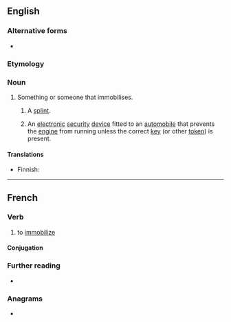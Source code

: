 ==English==
{{wikipedia}}

===Alternative forms===
* {{l|en|immobilizer}}

===Etymology===
{{affix|en|immobilise|-er|id2=agent noun}}

===Noun===
{{en-noun}}

# Something or someone that immobilises.
## {{lb|en|medicine}} A [[splint]].
## An [[electronic]] [[security]] [[device]] fitted to an [[automobile]] that prevents the [[engine]] from running unless the correct [[key]] (or other [[token]]) is present.

====Translations====
{{trans-see|splint}}

{{trans-top|security device}}
* Finnish: {{t|fi|ajonestolaite}}
{{trans-mid}}
{{trans-bottom}}

----

==French==

===Verb===
{{fr-verb}}

# to [[immobilize]]

====Conjugation====
{{fr-conj-auto}}

===Further reading===
* {{R:TLFi}}

===Anagrams===
* {{l|fr|immobiliers}}